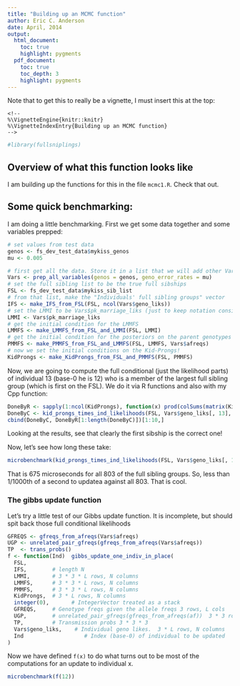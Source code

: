```yaml
---
title: "Building up an MCMC function"
author: Eric C. Anderson
date: April, 2014
output: 
  html_document:
    toc: true
    highlight: pygments
  pdf_document:
    toc: true
    toc_depth: 3
    highlight: pygments
---
```


Note that to get this to really be a vignette, I must insert this at the top:
```
<!--
%\VignetteEngine{knitr::knitr}
%\VignetteIndexEntry{Building up an MCMC function}
-->
```

```r
#library(fullsniplings)
```

## Overview of what this function looks like
I am building up the functions for this in the file `mcmc1.R`.  Check that out.

## Some quick benchmarking:
I am doing a little benchmarking.  First we get some data together and some variables prepped:
```r
# set values from test data
genos <- fs_dev_test_data$mykiss_genos
mu <- 0.005

# first get all the data. Store it in a list that we will add other Variables to, as well
Vars <- prep_all_variables(genos = genos, geno_error_rates = mu)
# set the full sibling list to be the true full sibships
FSL <- fs_dev_test_data$mykiss_sib_list
# from that list, make the "Individuals' full sibling groups" vector
IFS <- make_IFS_from_FSL(FSL, ncol(Vars$geno_liks))
# set the LMMI to be Vars$pk_marriage_liks (just to keep notation consistent with my notebook notes)
LMMI <- Vars$pk_marriage_liks
# get the initial condition for the LMMFS
LMMFS <- make_LMMFS_from_FSL_and_LMMI(FSL, LMMI)
# get the initial condition for the posteriors on the parent genotypes from each full sibship in LMMFS
PMMFS <- make_PMMFS_from_FSL_and_LMMFS(FSL, LMMFS, Vars$afreqs)
# now we set the initial conditions on the Kid-Prongs!
KidProngs <- make_KidProngs_from_FSL_and_PMMFS(FSL, PMMFS)
```

Now, we are going to compute the full conditional (just the likelihood parts) of individual 13 (base-0 he is 12) 
who is a member of the largest full sibling group (which is first on the FSL).  We do it via R functions and 
also with my Cpp function:
```r
DoneByR <- sapply(1:ncol(KidProngs), function(x) prod(colSums(matrix(KidProngs[,x] * Vars$geno_liks[, 13], nrow=3))))
DoneByC <- kid_prongs_times_ind_likelihoods(FSL, Vars$geno_liks[, 13], KidProngs)
cbind(DoneByC, DoneByR[1:length(DoneByC)])[1:10,]
```
Looking at the results, see that clearly the first sibship is the correct one!

Now, let's see how long these take:
```r
microbenchmark(kid_prongs_times_ind_likelihoods(FSL, Vars$geno_liks[, 13], KidProngs))
```
That is 675 microseconds for all 803 of the full sibling groups.  So, less than 1/1000th of a second to updatea
against all 803.  That is cool.

### The gibbs update function
Let's try a little test of our Gibbs update function.  It is incomplete, but should spit back those
full conditional likelihoods
```r
GFREQS <- gfreqs_from_afreqs(Vars$afreqs)
UGP <- unrelated_pair_gfreqs(gfreqs_from_afreqs(Vars$afreqs))
TP  <- trans_probs()
f <- function(Ind)  gibbs_update_one_indiv_in_place( 
  FSL,
  IFS,        # length N
  LMMI,       # 3 * 3 * L rows, N columns
  LMMFS,      # 3 * 3 * L rows, N columns
  PMMFS,      # 3 * 3 * L rows, N columns
  KidProngs,  # 3 * L rows, N columns
  integer(0),       # IntegerVector treated as a stack
  GFREQS,     # Genotype freqs given the allele freqs 3 rows, L cols
  UGP,        # unrelated_pair_gfreqs(gfreqs_from_afreqs(af))  3 * 3 rows, L cols
  TP,         # Transmission probs 3 * 3 * 3
  Vars$geno_liks,    # Individual geno likes.  3 * L rows, N columns
  Ind                   # Index (base-0) of individual to be updated
)
```
Now we have defined ``f(x)`` to do what turns out to be most of the computations for an update to individual x.
```r
microbenchmark(f(12))
```